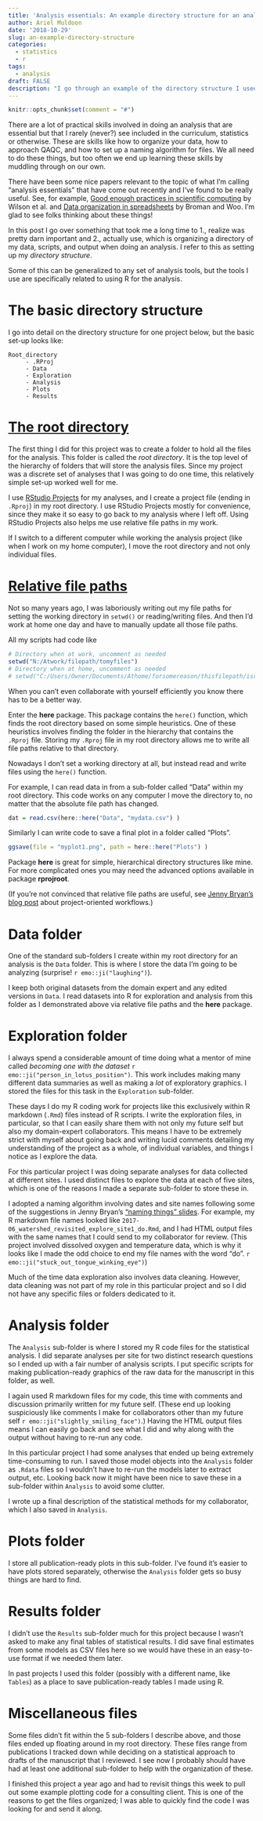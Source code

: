 ```yaml
---
title: 'Analysis essentials: An example directory structure for an analysis using R'
author: Ariel Muldoon
date: '2018-10-29'
slug: an-example-directory-structure
categories:
  - statistics
  - r
tags:
  - analysis
draft: FALSE
description: "I go through an example of the directory structure I used to organize my data, analysis scripts, and outputs for a recent collaborative analysis I did using R."
---
```


```r
knitr::opts_chunk$set(comment = "#")
```

There are a lot of practical skills involved in doing an analysis that are essential but that I rarely (never?) see included in the curriculum, statistics or otherwise.  These are skills like how to organize your data, how to approach QAQC, and how to set up a naming algorithm for files.  We all need to do these things, but too often we end up learning these skills by muddling through on our own.

There have been some nice papers relevant to the topic of what I'm calling "analysis essentials" that have come out recently and I've found to be really useful.  See, for example, [Good enough practices in scientific computing](https://journals.plos.org/ploscompbiol/article?id=10.1371/journal.pcbi.1005510) by Wilson et al. and [Data organization in spreadsheets](https://peerj.com/preprints/3183/) by Broman and Woo.  I'm glad to see folks thinking about these things! 

In this post I go over something that took me a long time to 1., realize was pretty darn important and 2., actually use, which is organizing a directory of my data, scripts, and output when doing an analysis.  I refer to this as setting up my *directory structure*.

Some of this can be generalized to any set of analysis tools, but the tools I use are specifically related to using R for the analysis.  

# The basic directory structure

I go into detail on the directory structure for one project below, but the basic set-up looks like:

```
Root_directory
     - .RProj
     - Data
     - Exploration
     - Analysis
     - Plots
     - Results
```
     
# [The root directory](#the-root-directory)

The first thing I did for this project was to create a folder to hold all the files for the analysis.  This folder is called the *root directory*.  It is the top level of the hierarchy of folders that will store the analysis files.  Since my project was a discrete set of analyses that I was going to do one time, this relatively simple set-up worked well for me.

I use [RStudio Projects](https://support.rstudio.com/hc/en-us/articles/200526207-Using-Projects) for my analyses, and I create a project file (ending in `.Rproj`) in my root directory.  I use RStudio Projects mostly for convenience, since they make it so easy to go back to my analysis where I left off.  Using RStudio Projects also helps me use relative file paths in my work.

If I switch to a different computer while working the analysis project (like when I work on my home computer), I move the root directory and not only individual files.

# [Relative file paths](#relative-file-paths)

Not so many years ago, I was laboriously writing out my file paths for setting the working directory in `setwd()` or reading/writing files.  And then I'd work at home one day and have to manually update all those file paths.  

All my scripts had code like

```r
# Directory when at work, uncomment as needed
setwd("N:/Atwork/filepath/tomyfiles")
# Directory when at home, uncomment as needed
# setwd("C:/Users/Owner/Documents/Athome/forsomereason/thisfilepath/isreallylong")
```

When you can't even collaborate with yourself efficiently you know there has to be a better way.  

Enter the **here** package.  This package contains the `here()` function, which finds the root directory based on some simple heuristics.  One of these heuristics involves finding the folder in the hierarchy that contains the `.Rproj` file.  Storing my `.Rproj` file in my root directory allows me to write all file paths relative to that directory.  

Nowadays I don't set a working directory at all, but instead read and write files using the `here()` function.

For example, I can read data in from a sub-folder called "Data" within my root directory.  This code works on any computer I move the directory to, no matter that the absolute file path has changed.

```r
dat = read.csv(here::here("Data", "mydata.csv") )
```

Similarly I can write code to save a final plot in a folder called "Plots".

```r
ggsave(file = "myplot1.png", path = here::here("Plots") )
```

Package **here** is great for simple, hierarchical directory structures like mine.  For more complicated ones you may need the advanced options available in package **rprojroot**.

(If you're not convinced that relative file paths are useful, see [Jenny Bryan's blog post](https://www.tidyverse.org/articles/2017/12/workflow-vs-script/) about project-oriented workflows.)

# Data folder

One of the standard sub-folders I create within my root directory for an analysis is the `Data` folder.  This is where I store the data I'm going to be analyzing (surprise! `r emo::ji("laughing")`).  

I keep both original datasets from the domain expert and any edited versions in `Data`.  I read datasets into R for exploration and analysis from this folder as I demonstrated above via relative file paths and the **here** package.

# Exploration folder

I always spend a considerable amount of time doing what a mentor of mine called *becoming one with the dataset* `r emo::ji("person_in_lotus_position")`.  This work includes making many different data summaries as well as making a *lot* of exploratory graphics.  I stored the files for this task in the `Exploration` sub-folder.

These days I do my R coding work for projects like this exclusively within R markdown (`.Rmd`) files instead of R scripts.  I write the exploration files, in particular, so that I can easily share them with not only my future self but also my domain-expert collaborators.  This means I have to be extremely strict with myself about going back and writing lucid comments detailing my understanding of the project as a whole, of individual variables, and things I notice as I explore the data.  

For this particular project I was doing separate analyses for data collected at different sites.  I used distinct files to explore the data at each of five sites, which is one of the reasons I made a separate sub-folder to store these in.

I adopted a naming algorithm involving dates and site names following some of the suggestions in Jenny Bryan's ["naming things" slides](https://speakerdeck.com/jennybc/how-to-name-files).  For example, my R markdown file names looked like `2017-06_watershed_revisited_explore_site1_do.Rmd`, and I had HTML output files with the same names that I could send to my collaborator for review.  (This project involved dissolved oxygen and temperature data, which is why it looks like I made the odd choice to end my file names with the word "do". `r emo::ji("stuck_out_tongue_winking_eye")`)

Much of the time data exploration also involves data cleaning.  However, data cleaning was not part of my role in this particular project and so I did not have any specific files or folders dedicated to it.

# Analysis folder

The `Analysis` sub-folder is where I stored my R code files for the statistical analysis.  I did separate analyses per site for two distinct research questions so I ended up with a fair number of analysis scripts.  I put specific scripts for making publication-ready graphics of the raw data for the manuscript in this folder, as well.  

I again used R markdown files for my code, this time with comments and discussion primarily written for my future self.  (These end up looking suspiciously like comments I make for collaborators other than my future self `r emo::ji("slightly_smiling_face")`.)  Having the HTML output files means I can easily go back and see what I did and why along with the output without having to re-run any code.  

In this particular project I had some analyses that ended up being extremely time-consuming to run.  I saved those model objects into the `Analysis` folder as `.Rdata` files so I wouldn't have to re-run the models later to extract output, etc.  Looking back now it might have been nice to save these in a sub-folder within `Analysis` to avoid some clutter.

I wrote up a final description of the statistical methods for my collaborator, which I also saved in `Analysis`.  

# Plots folder

I store all publication-ready plots in this sub-folder.  I've found it's easier to have plots stored separately, otherwise the `Analysis` folder gets so busy things are hard to find.

# Results folder

I didn't use the `Results` sub-folder much for this project because I wasn't asked to make any final tables of statistical results.  I did save final estimates from some models as CSV files here so we would have these in an easy-to-use format if we needed them later.

In past projects I used this folder (possibly with a different name, like `Tables`) as a place to save publication-ready tables I made using R.

# Miscellaneous files

Some files didn't fit within the 5 sub-folders I describe above, and those files ended up floating around in my root directory.  These files range from publications I tracked down while deciding on a statistical approach to drafts of the manuscript that I reviewed.  I see now I probably should have had at least one additional sub-folder to help with the organization of these.

I finished this project a year ago and had to revisit things this week to pull out some example plotting code for a consulting client.  This is one of the reasons to get the files organized; I was able to quickly find the code I was looking for and send it along. 
